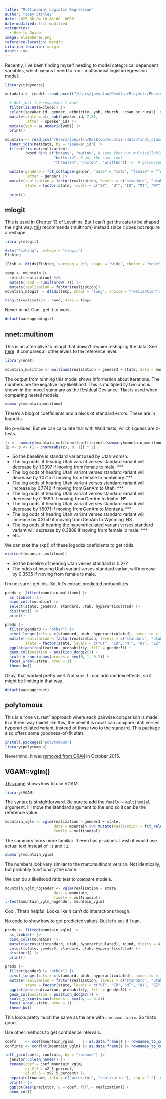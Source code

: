 ```yaml
---
title: "Multinomial Logistic Regression"
author: "Joey Stanley"
date: 2025-08-04 10:46:00 -0600
date-modified: last-modified
categories:
  - How-to Guides
image: elsewheres.png
reference-location: margin
citation-location: margin
draft: TRUE
---
```


Recently, I've been finding myself needing to model categorical dependent variables, which means I need to run a multinomial logistic regression model. 

```r
library(tidyverse)
```

```r
metadata <- readxl::read_excel("/Users/joeystan/Desktop/Projects/Phonic/data/progress.xlsx", sheet = "metadata", skip = 1) |>
  
  # Get just the responses I want
  filter(is.na(exclude)) |>
  select(speaker_id, gender, ethnicity, yob, church, urban_or_rural) |>
  mutate(state = str_sub(speaker_id, 7,8), 
         .after = speaker_id) |>
  mutate(yob = as.numeric(yob)) |>
  print()
```

```r
mountain <- read_csv("/Users/joeystan/Desktop/mountain/data/final_classifications.csv", show_col_types = FALSE) |> 
  inner_join(metadata, by = "speaker_id") |> 
  filter(!is.na(realization),
         !word %in% c("botany", "mutiny", # same foot but multisyllabic
                      "bulletin", # not the same foot
                      "threaten", "whiten", "written")) |>  # polymorphemic
  
  mutate(gender3 = fct_collapse(gender, "male" = "male", "female" = "female", other_level = "other"), 
         .after = gender) |>
  mutate(realization = factor(realization, levels = c("standard", "utah", "hyperarticulated")),
         state = factor(state, levels = c("ZZ", "UT", "ID", "MT", "WY"))) |> 
  
  print()
```


## mlogit

This is used in Chapter 13 of Levshina. But I can't get the data to be shaped the right way. [this](https://stats.oarc.ucla.edu/r/dae/multinomial-logistic-regression/) recommends {multinom} instead since it does not require a reshape. 

```r
library(mlogit)
```


```r
data("Fishing", package = "mlogit")
Fishing
```


```r
(Fish <- dfidx(Fishing, varying = 2:9, shape = "wide", choice = "mode"))
```



```r
temp <- mountain |> 
  select(realization) %>%
  mutate(rand = runif(nrow(.))) |> 
  mutate(realization = factor(realization))
mountain_mlogit <- dfidx(temp, shape = "long", choice = "realization")

mlogit(realization ~ rand, data = temp)
```

Never mind. Can't get it to work.

```r
detach(package:mlogit)
```


## nnet::multinom

This is an alternative to mlogit that doesn't require reshaping the data. See [here](https://stats.oarc.ucla.edu/r/dae/multinomial-logistic-regression/). It compares all other levels to the reference level. 

```r
library(nnet)
```

```r
mountain_mulitnom <- multinom(realization ~ gender3 + state, data = mountain)
```
The output from running this model shows information about iterations. The numbers are the negative log-likelihood. This is multipled by two and is shown in the model summary as the Residual Deviance. That is used when comparing nested models. 

```r
summary(mountain_mulitnom)
```
There's a blog of coefficients and a block of standard errors. These are in logodds. 

No p-values. But we can calculate that with Wald tests, which I guess are z-tests.

```r
(z <- summary(mountain_mulitnom)$coefficients/summary(mountain_mulitnom)$standard.errors)
(p <- p <- (1 - pnorm(abs(z), 0, 1)) * 2)
```


* So the baseline is standard variant used by Utah women.
* The log odds of hearing Utah variant verses standard variant will decrease by 1.0397 if moving from female to male. ***
* The log odds of hearing Utah variant verses standard variant will decrease by 1.0715 if moving from female to nonbinary. ***
* The log odds of hearing Utah variant verses standard variant will increase by 0.7742 if moving from GenAm to Utah. ***
* The log odds of hearing Utah variant verses standard variant will decrease by 0.3580 if moving from GenAm to Idaho. NS
* The log odds of hearing Utah variant verses standard variant will decrease by 1.5071 if moving from GenAm to Montana. ***
* The log odds of hearing Utah variant verses standard variant will increase by 0.3150 if moving from GenAm to Wyoming. NS
* The log odds of hearing the hyperarticulated variant verses standard variant will decrease by 0.3888 if moving from female to male. ***
* etc.

We can take the exp() of these logodds coeficients to get odds.

```r
exp(coef(mountain_mulitnom))
```

* So the baseline of hearing Utah verses standard is 0.22?
* The odds of hearing Utah variant verses standard variant will increase by 0.3535 if moving from female to male. 

I'm not sure I get this. So, let's extract predicted probabilities. 

```r
preds <- fitted(mountain_mulitnom) |> 
  as_tibble() |> 
  bind_cols(mountain) |> 
  select(state, gender3, standard, utah, hyperarticulated) |> 
  distinct() |> 
  print()

preds |> 
  filter(gender3 != "other") |> 
  pivot_longer(cols = c(standard, utah, hyperarticulated), names_to = "realization", values_to = "probability") |> 
  mutate(realization = factor(realization, levels = c("standard", "utah", "hyperarticulated")),
         state = factor(state, levels = c("UT", "ID", "MT", "WY", "ZZ"))) |> 
  ggplot(aes(realization, probability, fill = gender3)) + 
  geom_col(position = position_dodge2()) +
  scale_y_continuous(breaks = seq(0, 1, 0.2)) + 
  facet_wrap(~state, nrow = 1) + 
  theme_bw()
```

Okay, that worked pretty well. Not sure if I can add random effects, so it might be limiting in that way.

```r
detach(package:nnet)
```



## polytomous

This is a "one vs. rest" approach where each pairwise comparison is made. In a three-way model like this, the benefit is now I can compare utah verses hyperarticulated variant, instead of those two to the standard. This package also offers some goodness-of-fit stats.

```r
install.packages("polytomous")
library(polytomous)
```

Nevermind. It was [removed from CRAN](https://cran.r-project.org/web/packages/polytomous/index.html) in October 2015. 

## VGAM::vglm()

[This page](https://repub.github.io/DLC_statistical_guides/docs/R/multinomial-logistic-regression.html) shows how to use VGAM. 

```r
library(VGAM)
```

The syntax is straightforward. Be sure to add the `family = multinomial` argument. I'll move the standard argument to the end so it can be the reference value.

```r
mountain_vglm <- vglm(realization ~ gender3 + state,
                      data = mountain %>% mutate(realization = fct_relevel(realization, "standard", after = Inf)),
                      family = multinomial)
```

The summary looks more familiar. It even has p-values. I wish it would use actual text instead of `:1` and `:2`.

```r
summary(mountain_vglm)
```

The numbers look very similar to the nnet::multinom version. Not identically, but probably functionally the same. 

We can do a likelihood ratio test to compare models.

```r
mountain_vglm_nogender <- vglm(realization ~ state,
                      data = mountain,
                      family = multinomial)
lrtest(mountain_vglm_nogender, mountain_vglm)
```

Cool. That's helpful. Looks like it can't do interactions though.

No code to show how to get predicted values. But let's see if I can.



```r
preds <- fitted(mountain_vglm) |> 
  as_tibble() |> 
  bind_cols(mountain) |> 
  mutate(across(c(standard, utah, hyperarticulated), round, digits = 4)) |> 
  select(state, gender3, standard, utah, hyperarticulated) |> 
  distinct() |> 
  print()

preds |> 
  filter(gender3 != "other") |> 
  pivot_longer(cols = c(standard, utah, hyperarticulated), names_to = "realization", values_to = "probability") |> 
  mutate(realization = factor(realization, levels = c("standard", "utah", "hyperarticulated")),
         state = factor(state, levels = c("UT", "ID", "MT", "WY", "ZZ"))) |> 
  ggplot(aes(realization, probability, fill = gender3)) + 
  geom_col(position = position_dodge2()) +
  scale_y_continuous(breaks = seq(0, 1, 0.2)) + 
  facet_wrap(~state, nrow = 1) + 
  theme_bw()
```

This looks pretty much the same as the one with `nnet:multinorm`. So that's good. 

Use other methods to get confidence intervals.

```r
coefs    <- coef(mountain_vglm)    |> as.data.frame() |> rownames_to_column()
confints <- confint(mountain_vglm) |> as.data.frame() |> rownames_to_column()

left_join(coefs, confints, by = "rowname") |> 
  janitor::clean_names() |>
  rename(coef = coef_mountain_vglm,
         ci_2.5 = x2_5_percent,
         ci_97.5 = x97_5_percent) |>
  separate(rowname, into = c("predictor", "realization"), sep = ":") |> 
  print() |> 
  ggplot(aes(predictor, y = coef, fill = realization)) + 
  geom_col()
```


